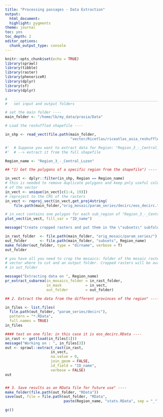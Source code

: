 ```yaml
---
title: "Processing passages - Data Extraction"
output:
  html_document:
  highlight: pygments
theme: journal
toc: yes
toc_depth: 2
editor_options:
  chunk_output_type: console
---
```


```r
knitr::opts_chunk$set(echo = TRUE)
library(sprawl)
library(tibble)
library(raster)
library(phenoriceR)
library(dplyr)
library(sf)
library(dplyr)
```

```r
#   ____________________________________________________________________________
#   set input and output folders                                            ####

# set the main folder ----
main_folder <- "/home/lb/my_data/prasia/Data"

# Load the reshuffled shapefile ----

in_shp <- read_vect(file.path(main_folder, 
                              "vector/Ricetlas/riceatlas_asia_reshuffled.shp"))

#'  # Suppose you want to extract data for Region: "Region_3_-_Central_Luzon" :
#'  # --> extract it from the full shapefile

Region_name <- "Region_3_-_Central_Luzon"

## "1) Get the polygons of a specific region from the shapefile") ----

in_vect <- dplyr::filter(in_shp, Region == Region_name)
# this is needed to remove duplicate polygons and keep pnly useful columns
# of the vector
in_vect <- unique(in_vect[c(1:4, 19)]) 
# reproject to the CRS of the rasters
in_vect <- reproj_vect(in_vect,get_proj4string(
    file.path(main_folder,"orig_mosaic/param_series/decirc/eos_decirc.tif")))

# in_vect contains one polygon for each sub_region of "Region_3_-_Central_Luzon"
plot_vect(in_vect, fill_var = "ID_name")

message("Create cropped rasters and put them in the \"subsets\" subfolder")

in_rast_folder  <- file.path(main_folder, "orig_mosaic/param_series/")
out_folder      <- file.path(main_folder, "subsets", Region_name)
make_folder(out_folder, type = "dirname", verbose = T)
out_folder

# you have all you need to crop the mosaics: folder of the mosaic rasters, a 
# vector where to cut and an output folder. Cropped rasters will be available 
# in out_folder

message("Extracting data on ", Region_name)
pr_extract_subarea(in_mosaics_folder = in_rast_folder,
                   in_mask           = in_vect,
                   out_folder        = out_folder)

## 2. Extract the data from the different provinces of the region" ----

in_files <- list.files(
  file.path(out_folder, "param_series/decirc"),
  pattern = "*.RData", 
  full.names = TRUE)
in_files

#### test on one file: in this case it is eos_decirc.RData ----
in_rast <- get(load(in_files[1]))
message("Working on : ", in_files[3])
out <- sprawl::extract_rast(in_rast,
                     in_vect,
                     na.value = 0, 
                     join_geom = FALSE, 
                     id_field = "ID_name", 
                     verbose = FALSE)
out


## 3. Save results as an RData file for future use" ----
make_folder(file.path(out_folder, "RData"))
save(out, file = file.path(out_folder, "RData",
                           paste(Region_name, "stats.RData", sep = "_")))

```

```r
gc()
```
